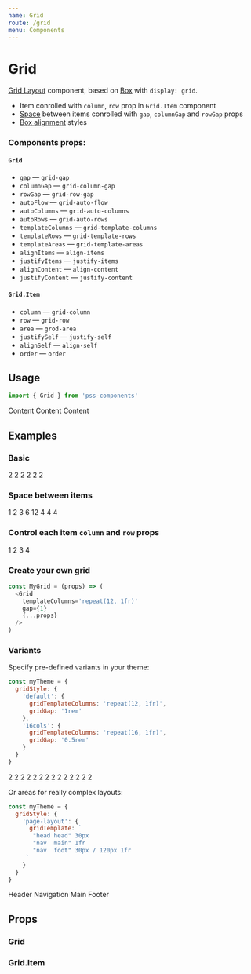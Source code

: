 ```yaml
---
name: Grid
route: /grid
menu: Components
---
```




# Grid

[Grid Layout](https://developer.mozilla.org/en-US/docs/Web/CSS/CSS_Grid_Layout) component, based on [Box](/box) with `display: grid`.

- Item conrolled with `column`, `row` prop in `Grid.Item` component
- [Space](https://github.com/exah/pss/blob/master/docs/api.md#space) between items conrolled with `gap`, `columnGap` and `rowGap` props
- [Box alignment](https://rachelandrew.co.uk/css/cheatsheets/box-alignment) styles


### Components props:

#### `Grid`

- `gap` — `grid-gap`
- `columnGap` — `grid-column-gap`
- `rowGap` — `grid-row-gap`
- `autoFlow` — `grid-auto-flow`
- `autoColumns` — `grid-auto-columns`
- `autoRows` — `grid-auto-rows`
- `templateColumns` — `grid-template-columns`
- `templateRows` — `grid-template-rows`
- `templateAreas` — `grid-template-areas`
- `alignItems` — `align-items`
- `justifyItems` — `justify-items`
- `alignContent` — `align-content`
- `justifyContent` — `justify-content`


#### `Grid.Item`

- `column` — `grid-column`
- `row` — `grid-row`
- `area` — `grod-area`
- `justifySelf` — `justify-self`
- `alignSelf` — `align-self`
- `order` — `order`


## Usage

```js
import { Grid } from 'pss-components'
```

<Playground>
<Grid gap={2}>
  <Grid.Item column='span 6' outline="1px solid">
    Content
  </Grid.Item>
  <Grid.Item column='span 4' outline="1px solid">
    Content
  </Grid.Item>
  <Grid.Item column='span 2' outline="1px solid">
    Content
  </Grid.Item>
</Grid>
</Playground>


## Examples

### Basic

<Playground>
  <Grid templateColumns='repeat(12, 1fr)' columnGap={1}>
    <Grid.Item column='span 2' p={1} outline='1px solid'>
        2
    </Grid.Item>
    <Grid.Item column='span 2' p={1} outline='1px solid'>
        2
    </Grid.Item>
    <Grid.Item column='span 2' p={1} outline='1px solid'>
        2
    </Grid.Item>
    <Grid.Item column='span 2' p={1} outline='1px solid'>
        2
    </Grid.Item>
    <Grid.Item column='span 2' p={1} outline='1px solid'>
        2
    </Grid.Item>
    <Grid.Item column='span 2' p={1} outline='1px solid'>
        2
    </Grid.Item>
  </Grid>
</Playground>

### Space between items

<Playground>
  <Grid templateColumns='repeat(12, 1fr)' gap={1}>
    <Grid.Item column='span 1' p={1} outline='1px solid'>
        1
    </Grid.Item>
    <Grid.Item column='span 2' p={1} outline='1px solid'>
        2
    </Grid.Item>
    <Grid.Item column='span 3' p={1} outline='1px solid'>
        3
    </Grid.Item>
    <Grid.Item column='span 6' p={1} outline='1px solid'>
        6
    </Grid.Item>
    <Grid.Item column='span 12' p={1} outline='1px solid'>
        12
    </Grid.Item>
    <Grid.Item column='span 4' p={1} outline='1px solid'>
        4
    </Grid.Item>
    <Grid.Item column='span 4' p={1} outline='1px solid'>
        4
    </Grid.Item>
    <Grid.Item column='span 4' p={1} outline='1px solid'>
        4
    </Grid.Item>
  </Grid>
</Playground>

### Control each item `column` and `row` props

<Playground>
  <Grid templateColumns='repeat(12, 1fr)' gap={1}>
    <Grid.Item row='1' column='1 / span 3' p={1} outline='1px solid'>
        1
    </Grid.Item>
    <Grid.Item row='2' column='4 / span 3' p={1} outline='1px solid'>
        2
    </Grid.Item>
    <Grid.Item row='3' column='7 / span 3' p={1} outline='1px solid'>
        3
    </Grid.Item>
    <Grid.Item row='4' column='10 / span 3' p={1} outline='1px solid'>
        4
    </Grid.Item>
  </Grid>
</Playground>


### Create your own grid

```js
const MyGrid = (props) => (
  <Grid
    templateColumns='repeat(12, 1fr)'
    gap={1}
    {...props}
  />
)
```


### Variants

Specify pre-defined variants in your theme:

```js
const myTheme = {
  gridStyle: {
    'default': {
      gridTemplateColumns: 'repeat(12, 1fr)',
      gridGap: '1rem'
    },
    '16cols': {
      gridTemplateColumns: 'repeat(16, 1fr)',
      gridGap: '0.5rem'
    }
  }
}
```

<Playground>
  <Grid variant='default'>
    <Grid.Item column='span 2' p={1} outline='1px solid'>
      2
    </Grid.Item>
    <Grid.Item column='span 2' p={1} outline='1px solid'>
      2
    </Grid.Item>
    <Grid.Item column='span 2' p={1} outline='1px solid'>
      2
    </Grid.Item>
    <Grid.Item column='span 2' p={1} outline='1px solid'>
      2
    </Grid.Item>
    <Grid.Item column='span 2' p={1} outline='1px solid'>
      2
    </Grid.Item>
    <Grid.Item column='span 2' p={1} outline='1px solid'>
      2
    </Grid.Item>
  </Grid>
  <Grid variant='16cols' mt={2}>
    <Grid.Item column='span 2' p={1} outline='1px solid'>
      2
    </Grid.Item>
    <Grid.Item column='span 2' p={1} outline='1px solid'>
      2
    </Grid.Item>
    <Grid.Item column='span 2' p={1} outline='1px solid'>
      2
    </Grid.Item>
    <Grid.Item column='span 2' p={1} outline='1px solid'>
      2
    </Grid.Item>
    <Grid.Item column='span 2' p={1} outline='1px solid'>
      2
    </Grid.Item>
    <Grid.Item column='span 2' p={1} outline='1px solid'>
      2
    </Grid.Item>
    <Grid.Item column='span 2' p={1} outline='1px solid'>
      2
    </Grid.Item>
    <Grid.Item column='span 2' p={1} outline='1px solid'>
      2
    </Grid.Item>
  </Grid>
</Playground>

Or areas for really complex layouts:

```js
const myTheme = {
  gridStyle: {
    'page-layout': {
      gridTemplate: `
       "head head" 30px
       "nav  main" 1fr
       "nav  foot" 30px / 120px 1fr
     `
    }
  }
}
```

<Playground>
  <Grid as='section' variant='page-layout' gap={1} minHeight='300px'>
    <Grid.Item as='header' area='head' outline='debug'>Header</Grid.Item>
    <Grid.Item as='nav' area='nav' outline='debug'>Navigation</Grid.Item>
    <Grid.Item as='main' area='main' outline='debug'>Main</Grid.Item>
    <Grid.Item as='footer' area='foot' outline='debug'>Footer</Grid.Item>
  </Grid>
</Playground>

## Props

### Grid

<PropsTable of={Grid} />

### Grid.Item

<PropsTable of={Grid.Item} />
